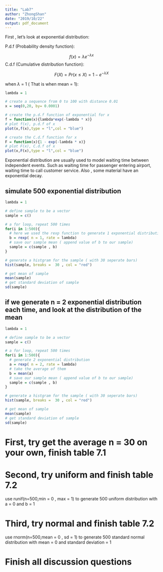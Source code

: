 ```yaml
---
title: "Lab7"
author: "ZhongShan"
date: "2019/10/22"
output: pdf_document
---
```




First , let's look at exponential distribution:

P.d.f (Probability density function):

$$f(x) =  \lambda e^{-\lambda x}$$
C.d.f (Cumulative distribution function):

$$F(X) = Pr(x \leq X) =  1- e^{- \lambda X}$$

when $\lambda$ = 1 ( That is when mean = 1):

```r
lambda = 1

# create a sequence from 0 to 100 with distance 0.01
x = seq(0,20, by= 0.0001)

# create the p.d.f function of exponential for x
f = function(x){lambda*exp(-lambda * x)}
# plot f(x), p.d.f of x
plot(x,f(x),type = "l",col = "blue")

# create the C.d.f function for x
F = function(x){1 - exp(-lambda * x)}
# plot F(x), C.d.f of x
plot(x,F(x),type = "l",col = "blue")

```

Exponential distribution are usually used to model waiting time between independent events. Such as waiting time for passenger entering airport, waiting time to call customer service. Also , some material have an exponential decay. 
 

## simulate 500 exponential distribution

```r
lambda = 1

# define sample to be a vector
sample = c()

# a for loop, repeat 500 times
for(i in 1:500){
  # here we used the rexp function to generate 1 exponential distribution
  b = rexp( n = 1, rate = lambda)
  # save our sample mean ( append value of b to our sample)
  sample = c(sample , b)
}

# generate a histgram for the sample ( with 30 seperate bars)
hist(sample, breaks =  30 , col = "red")

# get mean of sample
mean(sample)
# get standard deviation of sample
sd(sample)

```


## if we generate n = 2 exponential distribution each time, and look at the distribution of the mean 

```r
lambda = 1

# define sample to be a vector
sample = c()

# a for loop, repeat 500 times
for(i in 1:500){
  # generate 2 exponential distribution
  a = rexp( n = 2, rate = lambda)
  # take the average of them
  b = mean(a)
  # save our sample mean ( append value of b to our sample)
  sample = c(sample , b)
}

# generate a histgram for the sample ( with 30 seperate bars)
hist(sample, breaks =  30 , col = "red")

# get mean of sample
mean(sample)
# get standard deviation of sample
sd(sample)

```

# First, try get the average n = 30 on your own, finish table 7.1

# Second, try uniform and finish table 7.2

use runif(n=500,min = 0 , max = 1) to generate 500 uniform distribution with a = 0 and b = 1 

# Third, try normal and finish table 7.2

use rnorm(n=500,mean = 0 , sd = 1) to generate 500 standard normal distribution with mean = 0 and standard deviation = 1 

# Finish all discussion questions


